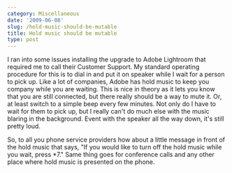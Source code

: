 ```yaml
---
category: Miscellaneous
date: '2009-06-08'
slug: /hold-music-should-be-mutable
title: Hold music should be mutable
type: post
---
```



I ran into some issues installing the upgrade to Adobe Lightroom
that required me to call their Customer Support. My standard
operating procedure for this is to dial in and put it on speaker
while I wait for a person to pick up. Like a lot of companies,
Adobe has hold music to keep you company while you are waiting.
This is nice in theory as it lets you know that you are still
connected, but there really should be a way to mute it. Or, at
least switch to a simple beep every few minutes. Not only do I have
to wait for them to pick up, but I really can't do much else with
the music blaring in the background. Event with the speaker all the
way down, it's still pretty loud.

So, to all you phone service providers how about a little message
in front of the hold music that says, "If you would like to turn
off the hold music while you wait, press \*7." Same thing goes for
conference calls and any other place where hold music is presented
on the phone.